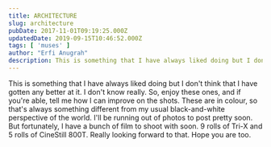 ```yaml
---
title: ARCHITECTURE
slug: architecture
pubDate: 2017-11-01T09:19:25.000Z
updatedDate: 2019-09-15T10:46:52.000Z
tags: [ 'muses' ]
author: "Erfi Anugrah"
description: This is something that I have always liked doing but I don't think that I have gotten any better at it. I don't know really. So, enjoy these ones, and if you're able, tell me how I can improve on the shots. These are in colour, so that's always something different from my usual black-and-white perspective of the world. I'll be running out of photos to post pretty soon. But fortunately, I have a bunch of film to shoot with soon. 9 rolls of Tri-X and 5 rolls of CineStill 800T. Really looking forward to that. Hope you are too. 
---
```


This is something that I have always liked doing but I don't think that I have gotten any better at it. I don't know really. So, enjoy these ones, and if you're able, tell me how I can improve on the shots. These are in colour, so that's always something different from my usual black-and-white perspective of the world. I'll be running out of photos to post pretty soon. But fortunately, I have a bunch of film to shoot with soon. 9 rolls of Tri-X and 5 rolls of CineStill 800T. Really looking forward to that. Hope you are too. 
